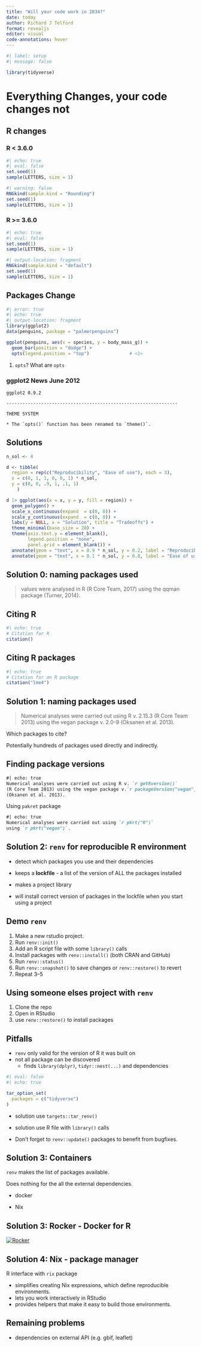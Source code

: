 ```yaml
---
title: "Will your code work in 2034?"
date: today
author: Richard J Telford
format: revealjs
editor: visual
code-annotations: hover
---
```


```r
#| label: setup
#| message: false

library(tidyverse)
```

# Everything Changes, your code changes not

## R changes

### R \< 3.6.0

```r
#| echo: true
#| eval: false
set.seed(1)
sample(LETTERS, size = 1)
```

```r
#| warning: false
RNGkind(sample.kind = "Rounding")
set.seed(1)
sample(LETTERS, size = 1)
```

::: fragment
### R \>= 3.6.0

```r
#| echo: true
#| eval: false
set.seed(1)
sample(LETTERS, size = 1)
```

```r
#| output-location: fragment
RNGkind(sample.kind = "default")
set.seed(1)
sample(LETTERS, size = 1)
```
:::

## Packages Change

```r
#| error: true
#| echo: true
#| output-location: fragment
library(ggplot2)
data(penguins, package = "palmerpenguins")

ggplot(penguins, aes(x = species, y = body_mass_g)) +
  geom_bar(position = "dodge") +
  opts(legend.position = "top")               # <1>
```

1.  `opts`? What are `opts`

::: fragment
### ggplot2 News June 2012

```         
ggplot2 0.9.2

----------------------------------------------------------------

THEME SYSTEM

* The `opts()` function has been renamed to `theme()`.
```
:::

## Solutions

```r
n_sol <- 4

d <- tibble(
  region = rep(c("Reproducibility", "Ease of use"), each = 3),
  x = c(0, 1, 1, 0, 0, 1) * n_sol, 
  y = c(0, 0, .9, 1, .1, 1)
    )

d |> ggplot(aes(x = x, y = y, fill = region)) +
  geom_polygon() +
  scale_x_continuous(expand  = c(0, 0)) +
  scale_y_continuous(expand  = c(0, 0)) +
  labs(y = NULL, x = "Solution", title = "Tradeoffs") +
  theme_minimal(base_size = 20) +
  theme(axis.text.y = element_blank(), 
        legend.position = "none", 
        panel.grid = element_blank()) +
  annotate(geom = "text", x = 0.9 * n_sol, y = 0.2, label = "Reproducibility", size = 10, hjust = 1) +
  annotate(geom = "text", x = 0.1 * n_sol, y = 0.8, label = "Ease of use", size = 10, hjust = 0) 

```

## Solution 0: naming packages used

> values were analysed in R (R Core Team, 2017) using the qqman package (Turner, 2014).

## Citing R

```r
#| echo: true
# Citation for R
citation()
```

## Citing R packages

```r
#| echo: true
# Citation for an R package
citation("lme4")
```

## Solution 1: naming packages used

> Numerical analyses were carried out using R v. 2.15.3 (R Core Team 2013) using the vegan package v. 2.0-9 (Oksanen et al. 2013).

Which packages to cite?

Potentially hundreds of packages used directly and indirectly.

## Finding package versions

```markdown
#| echo: true
Numerical analyses were carried out using R v. `r getRversion()`
(R Core Team 2013) using the vegan package v.`r packageVersion("vegan")`
(Oksanen et al. 2013).
```

Using `pakret` package

```markdown
#| echo: true
Numerical analyses were carried out using `r pkrt("R")`
using `r pkrt("vegan")`.
```

## Solution 2: `renv` for reproducible R environment

-   detect which packages you use and their dependencies

-   keeps a **lockfile** - a list of the version of ALL the packages installed

-   makes a project library

-   will install correct version of packages in the lockfile when you start using a project

## Demo `renv`

1.  Make a new rstudio project.
2.  Run `renv::init()`
3.  Add an R script file with some `library()` calls
4.  Install packages with `renv::install()` (both CRAN and GitHub)
5.  Run `renv::status()`
6.  Run `renv::snapshot()` to save changes or `renv::restore()` to revert
7.  Repeat 3--5

## Using someone elses project with `renv`

1.  Clone the repo
2.  Open in RStudio
3.  use `renv::restore()` to install packages

## Pitfalls

-   `renv` only valid for the version of R it was built on
-   not all package can be discovered
    -   finds `library(dplyr)`, `tidyr::nest(...)` and dependencies

```r
#| eval: false
#| echo: true

tar_option_set(
  packages = c("tidyverse")
)
```

-   solution use `targets::tar_renv()`

-   solution use R file with `library()` calls

-   Don't forget to `renv::update()` packages to benefit from bugfixes.

## Solution 3: Containers

`renv` makes the list of packages available.

Does nothing for the all the external dependencies.

-   docker

-   Nix

## Solution 3: Rocker - Docker for R

[![Rocker](https://rocker-project.org/img/rocker.png)](https://rocker-project.org/)

## Solution 4: Nix - package manager

R interface with `rix` package

-   simplifies creating Nix expressions, which define reproducible environments.
-   lets you work interactively in RStudio
-   provides helpers that make it easy to build those environments.

## Remaining problems

-   dependencies on external API (e.g. gbif, leaflet)
